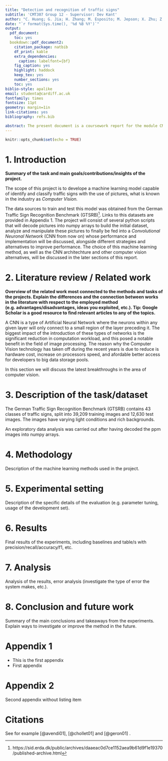 ```yaml
---
title: "Detection and recognition of traffic signs"
subtitle: 'CMT307 Group 12 - Supervisor: Dev Kant'
author: "C. Huang; G. Jia; H. Zhang; M. Esposito; M. Jepson; X. Zhu; Z. Tang; J. Mendoza"
date: "`r format(Sys.time(), '%d %B %Y')`"
output:
  pdf_document:
    toc: yes
  bookdown::pdf_document2:
    citation_package: natbib
    df_print: kable
    extra_dependencies:
      caption: labelfont={bf}
    fig_caption: yes
    highlight: haddock
    keep_tex: yes
    number_sections: yes
    toc: yes
biblio-style: apalike
email: studenta@cardiff.ac.uk
fontfamily: times
fontsize: 11pt
geometry: margin=1in
link-citations: yes
bibliography: refs.bib

abstract: The present document is a coursework report for the module CMT307 Applied Machine Learning, academic year 2021-2022. This document describes the deployment and implementation of a Convolutional Neural Network used for Computer Vision, with the scope of classifying a set of traffic signs pictures from the German Traffic Sign Recognition Benchmark (GTSRB).
---
```


<!-- set knitr options here -->

```r
knitr::opts_chunk$set(echo = TRUE)
```

<!-- main body starts here -->

\pagebreak



# 1. Introduction {#intro}

**Summary of the task and main goals/contributions/insights of the project.**

The scope of this project is to develope a machine learning model capable of identify and classify traffic signs with the use of pictures, what is known in the industry as *Computer Vision.*

The data sources to train and test this model was obtained from the German Traffic Sign Recognition Benchmark (GTSRB)[^1]. Links to this datasets are provided in Appendix 1. The project will consist of several python scripts that will decode pictures into numpy arrays to build the initial dataset, analyze and manipulate these pictures to finally be fed into a *Convolutional Neuronal Network* (CNN from now on) whose performance and implementation will be discussed, alongside different strategies and alternatives to improve performance. The choice of this machine learning method, as well as the CNN architechture and other computer vision alternatives, will be discussed in the later sections of this report.


[^1]: https://sid.erda.dk/public/archives/daaeac0d7ce1152aea9b61d9f1e19370/published-archive.html




# 2. Literature review / Related work {#sec:literature}

**Overview of the related work most connected to the methods and tasks of the projects. Explain the differences and the connection between works in the literature with respect to the employed method (e.g. advantages/disadvantages, ideas you exploited, etc.).
Tip: Google Scholar is a good resource to find relevant articles to any of the topics. **

A CNN is a type of Artificial Neural Network where the neurons within any given layer will only connect to a small region of the layer preceding it. The biggest impact of the introduction of these types of networks is the significant reduction in computation workload, and this posed a notable benefit in the field of image processing. The reason why the Computer Vision technology has taken off during the recent years is due to reduce is hardware cost, increase on processors speed, and afordable better access for developers to big data storage pools.

In this section we will discuss the latest breakthroughs in the area of computer vision.







# 3. Description of the task/dataset


The German Traffic Sign Recognition Benchmark (GTSRB) contains 43 classes of traffic signs, split into 39,209 training images and 12,630 test images. The images have varying light conditions and rich backgrounds.

An exploratory data analysis was carried out after having decoded the ppm images into numpy arrays.



# 4. Methodology

Description of the machine learning methods used in the project.




# 5. Experimental setting

Description of the specific details of the evaluation (e.g. parameter tuning, usage of the development set).




# 6. Results

Final results of the experiments, including baselines and table/s with precision/recall/accuracy/f1, etc.




# 7. Analysis

Analysis of the results, error analysis (investigate the type of error the system makes, etc.).




# 8. Conclusion and future work

Summary of the main conclusions and takeaways from the experiments. Explain ways to investigate or improve the method in the future.















# Appendix 1
- This is the first appendix
- First appendix

\pagebreak




# Appendix 2
Second appendix without listing item

\pagebreak






# Citations 
See for example [@avendi01], [@chollet01] and [@geron01] .





